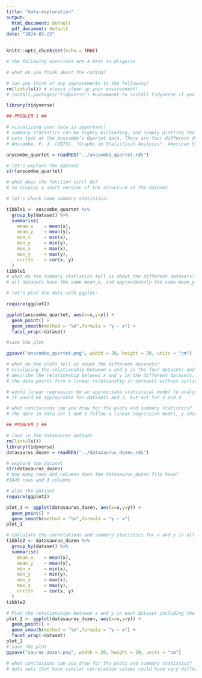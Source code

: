 ```yaml
---
title: "data-exploration"
output:
  html_document: default
  pdf_document: default
date: "2024-02-23"
---
```


```r
knitr::opts_chunk$set(echo = TRUE)
```

```r
# the following exercises are a test in disguise.

# what do you think about the coding?

# can you think of any improvements to the following?
rm(list=ls()) # always clean up your environment! 
# install.packages("tidyverse") #uncomment to install tidyverse if you haven't already

library(tidyverse)
```

```r
## PROBLEM 1 ##

# visualizing your data is important!
# summary statistics can be highly misleading, and simply plotting the data can reveal a lot more!
# Lets look at the Anscombe’s Quartet data. There are four different data sets.
# Anscombe, F. J. (1973). "Graphs in Statistical Analysis". American Statistician. 27 (1): 17–21. doi:10.1080/00031305.1973.10478966. JSTOR 2682899.

anscombe_quartet = readRDS("../anscombe_quartet.rds")

# let's explore the dataset 
str(anscombe_quartet)

# what does the function str() do? 
# to display a short version of the structure of the dataset
```

```r
# let's check some summary statistics:

tibble1 <- anscombe_quartet %>% 
  group_by(dataset) %>% 
  summarise(
    mean_x    = mean(x),
    mean_y    = mean(y),
    min_x     = min(x),
    min_y     = min(y),
    max_x     = max(x),
    max_y     = max(y),
    crrltn    = cor(x, y)
  )
tibble1
# what do the summary statistics tell us about the different datasets? 
# all datasets have the same mean_x, and approximately the same mean_y. data 1 to 3 have the same range on x axis, data 4 has a larger range on the x axis. All data sets have similar correlation values.
```

```r
# let's plot the data with ggplot:

require(ggplot2)

ggplot(anscombe_quartet, aes(x=x,y=y)) +
  geom_point() + 
  geom_smooth(method = "lm",formula = "y ~ x") +
  facet_wrap(~dataset)

#save the plot

ggsave("anscombe_quartet.png", width = 20, height = 20, units = "cm")

# what do the plots tell us about the different datasets? 
# visulasing the relationship between x and y in the four datasets and how well do the data points fit in a linear model.
# describe the relationship between x and y in the different datasets. 
# the data points form a linear relationship in dataset1 without ourliers. the datapoints in dataset2 better fit a quadratic relationship rather than linear. Most data in dataset3 fit well with the linear model but with one outlier. In dataset4, although there is a regression line, most changes along the y axis are not dependent on changes along the x axis.

# would linear regression be an appropriate statistical model to analyse the x-y relationship in each dataset?
# It would be approproate for dataset1 and 3, but not for 2 and 4

# what conclusions can you draw for the plots and summary statistics? 
# The date in data set 1 and 3 follow a linear regression model, y changes porportionally according to the changes in x. Data in dataset2 does not follow the linear model and a quadratic model may be needed to explore the relationship. Much more observations are needed for dataset4 to confirm the regression model. Visually different graph can have simialr correlation values.
```

```r
## PROBLEM 2 ##

# load in the datasaurus dataset
rm(list=ls())
library(tidyverse)
datasaurus_dozen = readRDS("../datasaurus_dozen.rds")
```

```r
# explore the dataset 
str(datasaurus_dozen) 
# how many rows and columns does the datasaurus_dozen file have? 
#1846 rows and 3 columns
```

```r
# plot the dataset 
require(ggplot2) 

plot_1 <- ggplot(datasaurus_dozen, aes(x=x,y=y)) +
  geom_point() + 
  geom_smooth(method = "lm",formula = "y ~ x")
plot_1
```

```r
# calculate the correlations and summary statistics for x and y in all datasets: 
tibble2 <- datasaurus_dozen %>% 
  group_by(dataset) %>% 
  summarise(
    mean_x    = mean(x),
    mean_y    = mean(y),
    min_x     = min(x),
    min_y     = min(y),
    max_x     = max(x),
    max_y     = max(y),
    crrltn    = cor(x, y)
  )
tibble2
```

```r
# Plot the relationships between x and y in each dataset including the line of best fit.
plot_2 <- ggplot(datasaurus_dozen, aes(x=x,y=y)) +
  geom_point() + 
  geom_smooth(method = "lm",formula = "y ~ x") +
  facet_wrap(~dataset)
plot_2
# save the plot 
ggsave("saurus_dozen.png", width = 20, height = 20, units = "cm")

# what conclusions can you draw for the plots and summary statistics? 
# data sets that have similar correlation values could have very different distribution of data points.
```
